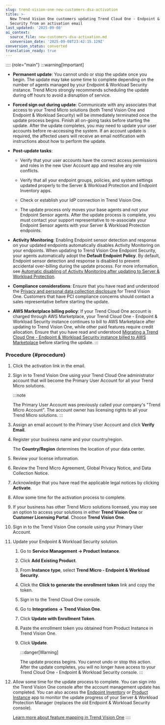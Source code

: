 ```yaml
---
slug: trend-vision-one-new-customers-dsa-activation
title: >-
  New Trend Vision One customers updating Trend Cloud One - Endpoint & Workload
  Security from an activation email
last_updated: '2025-09-08'
ai_context:
  source_file: new-customers-dsa-activation.md
  conversion_date: '2025-09-08T23:42:15.129Z'
conversion_status: converted
translation_ready: true
---
```


:::: {role="main"}
:::warning[Important]

- **Permanent update**: You cannot undo or stop the update once you begin. The update may take some time to complete depending on the number of agents managed by your Endpoint & Workload Security instance. Trend Micro strongly recommends scheduling the update during off hours to avoid a disruption of service.

- **Forced sign out during update**: Communicate with any associates that access to your Trend Micro solutions (both Trend Vision One and Endpoint & Workload Security) will be immediately terminated once the update process begins. Finish all on-going tasks before starting the update. After the update completes, you may need to update your user accounts before re-accessing the system. If an account update is required, the affected users will receive an email notification with instructions about how to perform the update.

- **Post-update tasks**:

  - Verify that your user accounts have the correct access permissions and roles in the new User Account app and resolve any role conflicts.

  - Verify that all your endpoint groups, policies, and system settings updated properly to the Server & Workload Protection and Endpoint Inventory apps.

  - Check or establish your IdP connection in Trend Vision One.

  - The update process only moves your base agents and not your Endpoint Sensor agents. After the update process is complete, you must contact your support representative to re-associate your Endpoint Sensor agents with your Server & Workload Protection endpoints.

- **Activity Monitoring**: Enabling Endpoint sensor detection and response on your updated endpoints automatically disables Activity Monitoring on your endpoints. When updating to Trend Vision One Endpoint Security, your agents automatically adopt the **Default Endpoint Policy**. By default, Endpoint sensor detection and response is disabled to prevent accidental over-billing during the update process. For more information, see [Automatic disabling of Activity Monitoring after updating to Server & Workload Protection](auto-disable-activity-monitoring.mdx).

- **Compliance considerations**: Ensure that you have read and understood the [Privacy and personal data collection disclosure](ppdcd-trend-vision-one.mdx) for Trend Vision One. Customers that have PCI compliance concerns should contact a sales representative before starting the update.

- **AWS Marketplace billing policy**: If your Trend Cloud One account is charged through AWS Marketplace, your Trend Cloud One - Endpoint & Workload Security instance continues to bill to AWS Marketplace after updating to Trend Vision One, while other paid features require credit allocation. Ensure that you have read and understood [Migrating a Trend Cloud One - Endpoint & Workload Security instance billed to AWS Marketplace](migrate-billed-aws-market.mdx) before starting the update.
:::

### Procedure {#procedure}

1.  Click the activation link in the email.

2.  Sign in to Trend Vision One using your Trend Cloud One administrator account that will become the Primary User Account for all your Trend Micro solutions.

    :::note

    The Primary User Account was previously called your company's "Trend Micro Account". The account owner has licensing rights to all your Trend Micro solutions.
    :::

3.  Assign an email account to the Primary User Account and click **Verify Email**.

4.  Register your business name and your country/region.

    The **Country/Region** determines the location of your data center.

5.  Review your license information.

6.  Review the Trend Micro Agreement, Global Privacy Notice, and Data Collection Notice.

7.  Acknowledge that you have read the applicable legal notices by clicking **Activate**.

8.  Allow some time for the activation process to complete.

9.  If your business has other Trend Micro solutions licensed, you may see an option to access your solutions in either **Trend Vision One** or **Customer Licensing Portal**. Choose **Trend Vision One**.

10. Sign in to the Trend Vision One console using your Primary User Account.

11. Update your Endpoint & Workload Security solution.

    1.  Go to **Service Management → Product Instance**.

    2.  Click **Add Existing Product**.

    3.  From **Instance type**, select **Trend Micro - Endpoint & Workload Security**.

    4.  Click the **Click to generate the enrollment token** link and copy the token.

    5.  Sign in to the Trend Cloud One console.

    6.  Go to **Integrations → Trend Vision One**.

    7.  Click **Update with Enrollment Token**.

    8.  Paste the enrollment token you obtained from Product Instance in Trend Vision One.

    9.  Click **Update**.

        :::danger[Warning]

        The update process begins. You cannot undo or stop this action. After the update completes, you will no longer have access to your Trend Cloud One - Endpoint & Workload Security console.
        :::

12. Allow some time for the update process to complete. You can sign into the Trend Vision One console after the account management update has completed. You can also access the [Endpoint Inventory](endpoint-inventory-intro-part.mdx) or [Product Instance](product-instance.mdx) app to monitor the update progress of your Server & Workload Protection Manager (replaces the old Endpoint & Workload Security console).

    [Learn more about feature mapping in Trend Vision One](dsa-swp-feature-map.mdx)
::::
